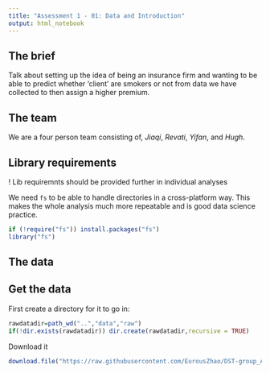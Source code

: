 ```yaml
---
title: "Assessment 1 - 01: Data and Introduction"
output: html_notebook
---
```


## The brief

Talk about setting up the idea of being an insurance firm and wanting to be able to predict whether 'client' are smokers or not from data we have collected to then assign a higher premium.

## The team

We are a four person team consisting of, *Jiaqi*, *Revati*, *Yifan*, and *Hugh*.

## Library requirements

  ! Lib requiremnts should be provided further in individual analyses

We need `fs` to be able to handle directories in a cross-platform way. This makes the whole analysis much more repeatable and is good data science practice.

```r
if (!require("fs")) install.packages("fs")
library("fs")
```

## The data



## Get the data

First create a directory for it to go in:
```r
rawdatadir=path_wd("..","data","raw")
if(!dir.exists(rawdatadir)) dir.create(rawdatadir,recursive = TRUE)
```

Download it
```r
download.file("https://raw.githubusercontent.com/EurousZhao/DST-group_A1/main/Datasets/smoking_driking_dataset.csv?token=GHSAT0AAAAAACIDBPPJRAC65UCEAOLVVV6KZKJHYLA",path_wd("..","data","raw","smoking_driking_dataset.csv"))
```

